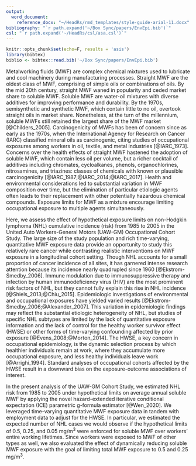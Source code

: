 ```yaml
---
output:
  word_document:
    reference_docx: "~/HeadRs/rmd_templates/style-guide-arial-11.docx"
bibliography: "`r path.expand('~/Box Sync/papers/EnvEpi.bib')`"
csl: "`r path.expand('~/HeadRs/csl/asa.csl')`"
---
```


```r
knitr::opts_chunk$set(echo=F, results = 'asis')
library(bibtex)
biblio <- bibtex::read.bib('~/Box Sync/papers/EnvEpi.bib')
```

Metalworking fluids (MWF) are complex chemical mixtures used to lubricate and cool machinery during manufacturing processes. Straight MWF are the oldest class of MWF, comprising of simple oils or combinations of oils. By the mid 20th century, straight MWF waned in popularity and ceded market share to soluble MWF. Soluble MWF are water-oil mixtures with diverse additives for improving performance and durability. By the 1970s, semisynthetic and synthetic MWF, which contain little to no oil, overtook straight oils in market share. Nonetheless, at the turn of the millennium, soluble MWFs still retained the largest share of the MWF market [@Childers_2005]. Carcinogenicity of MWFs has been of concern since as early as the 1970s, when the International Agency for Research on Cancer (IARC) classified mineral oils as carcinogenic, citing studies of occupational exposures among workers in oil, textile, and metal industries [@IARC_1973]. Concerns over the health effects of straight MWF hastened the adoption of soluble MWF, which contain less oil per volume, but a richer cocktail of additives including chromates, cycloalkanes, phenols, organochlorines, nitrosamines, and triazines: classes of chemicals with known or plausible carcinogenicity [@IARC_1987;@IARC_2014;@IARC_2017]. Health and environmental considerations led to substantial variation in MWF composition over time, but the elimination of particular etiologic agents often leads to their replacement with other potentially hazardous chemical compounds. Exposure limits for MWF as a mixture encourage limiting occupational exposure to multiple agents simultaneously.

Here, we assess the effect of hypothetical exposure limits on non-Hodgkin lymphoma (NHL) cumulative incidence (risk) from 1985 to 2005 in the United Auto Workers-General Motors (UAW-GM) Occupational Cohort Study. The large size of the study population and rich time-varying, quantitative MWF exposure data provide an opportunity to study this relatively rare cancer while contrasting realistic interventions on MWF exposure in a longitudinal cohort setting. Though NHL accounts for a small proportion of cancer incidence of all sites, it has garnered intense research attention because its incidence nearly quadrupled since 1960 [@Ekstrom-Smedby_2006]. Immune modulation due to immunosuppressive therapy and infection by human immunodeficiency virus (HIV) are the most prominent risk factors of NHL, but they cannot fully explain this rise in NHL incidence [@Shiels_2013;@Chiu_2015]. Epidemiologic investigations of environmental and occupational exposures have yielded varied results [@Ekstrom-Smedby_2006;@Alexander_2007]. This variation in epidemiologic findings may reflect the substantial etiologic heterogeneity of NHL, but studies of specific NHL subtypes are limited by the lack of quantitative exposure information and the lack of control for the healthy worker survivor effect (HWSE) or other forms of time-varying confounding affected by prior exposure [@Evens_2008;@Morton_2014]. The HWSE, a key concern in occupational epidemiology, is the dynamic selection process by which healthier individuals remain at work, where they accumulate more occupational exposure, and less healthy individuals leave work [@Arrighi_1994]. Standard analyses of occupational cohorts affected by the HWSE result in a downward bias on the exposure-outcome associations of interest.

In the present analysis of the UAW-GM Cohort Study, we estimated NHL risk from 1985 to 2005 under hypothetical limits on average annual soluble MWF by applying the novel hazard-extended iterative conditional expectation (ICE) parametric g-formula estimator [@Wen_2020]. We leveraged time-varying quantitative MWF exposure data in tandem with employment data to adjust for the HWSE. In particular, we estimated the expected number of NHL cases we would observe if the hypothetical limits of 0.5, 0.25, and 0.05 mg/m^3^ were enforced for soluble MWF over workers' entire working lifetimes. Since workers were exposed to MWF of other types as well, we also evaluated the effect of dynamically reducing soluble MWF exposure with the goal of limiting total MWF exposure to 0.5 and 0.25 mg/m^3^.